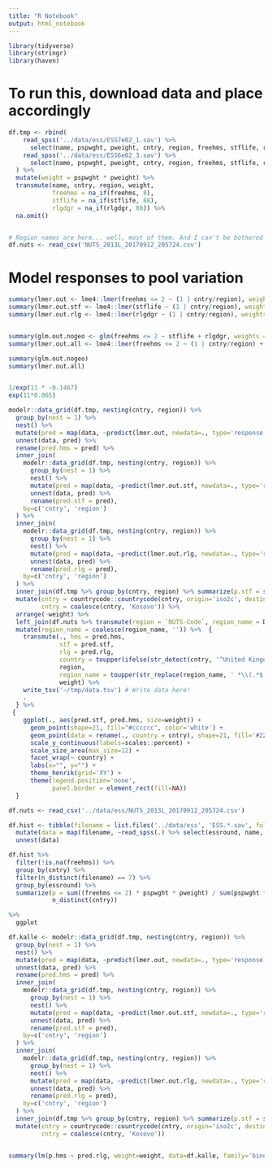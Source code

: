 ```yaml
---
title: "R Notebook"
output: html_notebook
---
```


```r
library(tidyverse)
library(stringr)
library(haven)

```

# To run this, download data and place accordingly

```r

df.tmp <- rbind(
    read_spss('../data/ess/ESS7e02_1.sav') %>%
      select(name, pspwght, pweight, cntry, region, freehms, stflife, rlgdgr),
    read_spss('../data/ess/ESS6e02_3.sav') %>%
      select(name, pspwght, pweight, cntry, region, freehms, stflife, rlgdgr)
  ) %>%
  mutate(weight = pspwght * pweight) %>%
  transmute(name, cntry, region, weight,
            freehms = na_if(freehms, 8),
            stflife = na_if(stflife, 88),
            rlgdgr = na_if(rlgdgr, 88)) %>%
  na.omit()


# Region names are here... well, most of them. And I can't be bothered to find the rest
df.nuts <- read_csv('NUTS_2013L_20170912_205724.csv')
```


# Model responses to pool variation

```r


summary(lmer.out <- lme4::lmer(freehms <= 2 ~ (1 | cntry/region), weights = weight, data=df.tmp, family=binomial(link = 'logit')))
summary(lmer.out.stf <- lme4::lmer(stflife ~ (1 | cntry/region), weights = weight, data=df.tmp))
summary(lmer.out.rlg <- lme4::lmer(rlgdgr ~ (1 | cntry/region), weights = weight, data=df.tmp))


summary(glm.out.nogeo <- glm(freehms <= 2 ~ stflife + rlgdgr, weights = weight, data=df.tmp, family=binomial(link = 'logit')))
summary(lmer.out.all <- lme4::lmer(freehms <= 2 ~ (1 | cntry/region) + stflife + rlgdgr, weights = weight, data=df.tmp, family=binomial(link = 'logit')))

summary(glm.out.nogeo)
summary(lmer.out.all)


1/exp(11 * -0.1467)
exp(11*0.065)

```




```r

modelr::data_grid(df.tmp, nesting(cntry, region)) %>%
  group_by(nest = 1) %>%
  nest() %>%
  mutate(pred = map(data, ~predict(lmer.out, newdata=., type='response'))) %>%
  unnest(data, pred) %>%
  rename(pred.hms = pred) %>%
  inner_join(
    modelr::data_grid(df.tmp, nesting(cntry, region)) %>%
      group_by(nest = 1) %>%
      nest() %>%
      mutate(pred = map(data, ~predict(lmer.out.stf, newdata=., type='response'))) %>%
      unnest(data, pred) %>%
      rename(pred.stf = pred),
    by=c('cntry', 'region')
  ) %>%
  inner_join(
    modelr::data_grid(df.tmp, nesting(cntry, region)) %>%
      group_by(nest = 1) %>%
      nest() %>%
      mutate(pred = map(data, ~predict(lmer.out.rlg, newdata=., type='response'))) %>%
      unnest(data, pred) %>%
      rename(pred.rlg = pred),
    by=c('cntry', 'region')
  ) %>%
  inner_join(df.tmp %>% group_by(cntry, region) %>% summarize(p.stf = sum(stflife * weight)/sum(weight), p.hms = sum((freehms <= 2)*weight)/sum(weight), weight = sum(weight)/n_distinct(name))) %>%
  mutate(cntry = countrycode::countrycode(cntry, origin='iso2c', destination='country.name'),
         cntry = coalesce(cntry, 'Kosovo')) %>%
  arrange(-weight) %>%
  left_join(df.nuts %>% transmute(region = `NUTS-Code`, region_name = Description), by=c('region')) %>%
  mutate(region_name = coalesce(region_name, '')) %>%  {
    transmute(., hms = pred.hms,
              stf = pred.stf,
              rlg = pred.rlg,
              country = toupper(ifelse(str_detect(cntry, '^United Kingdom'), 'United Kingdom', cntry)),
              region,
              region_name = toupper(str_replace(region_name, ' *\\(.*$', '')),
              weight) %>%
    write_tsv('~/tmp/data.tsv') # Write data here!
    .
  } %>%
 {
    ggplot(., aes(pred.stf, pred.hms, size=weight)) +
      geom_point(shape=21, fill="#cccccc", color='white') +
      geom_point(data = rename(., country = cntry), shape=21, fill='#222222', color='white') +
      scale_y_continuous(labels=scales::percent) +
      scale_size_area(max_size=12) +
      facet_wrap(~ country) +
      labs(x="", y="") +
      theme_henrik(grid='XY') +
      theme(legend.position='none',
            panel.border = element_rect(fill=NA))
  }


```












```r
df.nuts <- read_csv('../data/ess/NUTS_2013L_20170912_205724.csv')
```


```r
df.hist <- tibble(filename = list.files('../data/ess', 'ESS.*.sav', full.names=TRUE)) %>%
  mutate(data = map(filename, ~read_spss(.) %>% select(essround, name, pspwght, pweight, cntry, freehms))) %>%
  unnest(data)
```


```r
df.hist %>%
  filter(!is.na(freehms)) %>%
  group_by(cntry) %>%
  filter(n_distinct(filename) == 7) %>%
  group_by(essround) %>%
  summarize(p = sum((freehms <= 2) * pspwght * pweight) / sum(pspwght * pweight),
            n_distinct(cntry)) 

%>%
  ggplot
```





```r
df.kalle <- modelr::data_grid(df.tmp, nesting(cntry, region)) %>%
  group_by(nest = 1) %>%
  nest() %>%
  mutate(pred = map(data, ~predict(lmer.out, newdata=., type='response'))) %>%
  unnest(data, pred) %>%
  rename(pred.hms = pred) %>%
  inner_join(
    modelr::data_grid(df.tmp, nesting(cntry, region)) %>%
      group_by(nest = 1) %>%
      nest() %>%
      mutate(pred = map(data, ~predict(lmer.out.stf, newdata=., type='response'))) %>%
      unnest(data, pred) %>%
      rename(pred.stf = pred),
    by=c('cntry', 'region')
  ) %>%
  inner_join(
    modelr::data_grid(df.tmp, nesting(cntry, region)) %>%
      group_by(nest = 1) %>%
      nest() %>%
      mutate(pred = map(data, ~predict(lmer.out.rlg, newdata=., type='response'))) %>%
      unnest(data, pred) %>%
      rename(pred.rlg = pred),
    by=c('cntry', 'region')
  ) %>%
  inner_join(df.tmp %>% group_by(cntry, region) %>% summarize(p.stf = sum(stflife * weight)/sum(weight), p.hms = sum((freehms <= 2)*weight)/sum(weight), weight = sum(weight)/n_distinct(name))) %>%
  mutate(cntry = countrycode::countrycode(cntry, origin='iso2c', destination='country.name'),
         cntry = coalesce(cntry, 'Kosovo'))


summary(lm(p.hms ~ pred.rlg, weight=weight, data=df.kalle, family='binomial'))


```












